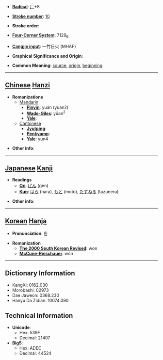 * '''[[Wiktionary:Chinese radical index| Radical]]''': [[Wiktionary:Chinese radical index 厂|厂]]+8

* '''[[Wiktionary:Chinese total strokes index|Stroke number]]''': [[Wiktionary:Chinese total strokes index 10|10]]

* '''Stroke order''': 

* '''[[Wiktionary:Chinese four corner index|Four-Corner System]]''': 7129<sub>6</sub>

* '''[[Wiktionary:Chinese Cangjie index|Cangjie input]]''': 一竹日火 (MHAF)

* '''Graphical Significance and Origin''': 

* '''Common Meaning''': [[source]], [[origin]], [[beginning]]

----

== [[Chinese]] [[Hanzi]] ==

* '''Romanizations'''
** [[Mandarin]]
*** '''[[Pinyin]]''': yuán (yuan2)
*** '''[[Wade-Giles]]''': yüan<sup>2</sup>
*** '''[[Yale]]''': 
**[[Cantonese]]
***'''[[Jyutping]]''':
***'''[[Penkyamp]]''': 
***'''[[Yale]]''': yun4

* '''Other info''': 

----

== [[Japanese]] [[Kanji]] ==

* '''Readings'''
** '''[[On]]''': [[げん]] (gen)
** '''[[Kun]]''': [[はら]] (hara), [[もと]] (moto), [[たずねる]] (tazuneru)

* '''Other info''':  

----

== [[Korean]] [[Hanja]] ==

* '''Pronunciation''': 원

* '''Romanization'''
** '''[[The 2000 South Korean Revised Romanization|The 2000 South Korean Revised]]''': won
** '''[[McCune-Reischauer]]''': wŏn

----

== Dictionary Information ==

* KangXi: 0162.030
* Morobashi: 02973
* Dae Jaweon: 0368.230
* Hanyu Da Zidian: 10074.090

== Technical Information ==

* '''Unicode''':
** Hex: 539F
** Decimal: 21407
* '''Big5''':
** Hex: ADEC
** Decimal: 44524